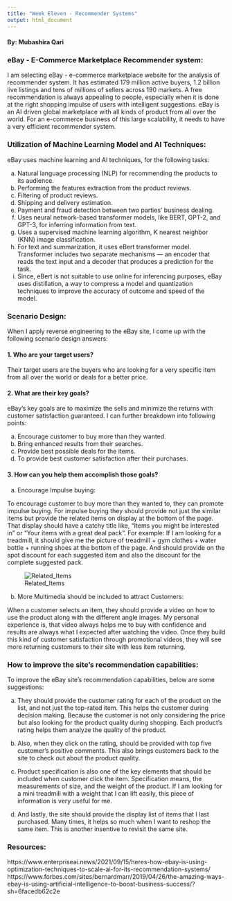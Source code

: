 ```yaml
---
title: "Week Eleven - Recommender Systems"
output: html_document
---
```


#### By: Mubashira Qari

### eBay - E-Commerce Marketplace Recommender system:

I am selecting eBay - e-commerce marketplace website for the analysis of recommender system. It has estimated 179 million active buyers, 1.2 billion live listings and tens of millions of sellers across 190 markets. A free recommendation is always appealing to people, especially when it is done at the right shopping impulse of users with intelligent suggestions.
eBay is an AI driven global marketplace with all kinds of product from all over the world. For an e-commerce business of this large scalability, it needs to have a very efficient recommender system. 

### Utilization of Machine Learning Model and AI Techniques:

 eBay uses machine learning and AI techniques, for the following tasks: 
 
a. Natural language processing (NLP) for recommending the products to its audience.
b. Performing the features extraction from the product reviews.
c. Filtering of product reviews.
d. Shipping and delivery estimation.
e. Payment and fraud detection between two parties’ business dealing.
f. Uses neural network-based transformer models, like BERT, GPT-2, and GPT-3, for inferring information from text.
g. Uses a supervised machine learning algorithm, K nearest neighbor (KNN) image classification.
h. For text and summarization, it uses eBert transformer model. Transformer includes two separate mechanisms — an encoder that reads the text input and a decoder that produces a prediction for the task.
i. Since, eBert is not suitable to use online for inferencing purposes, eBay uses distillation, a way to compress a model and quantization techniques to  improve the accuracy of outcome and speed of the model.


### Scenario Design:

When I apply reverse engineering to the eBay site, I come up with the following scenario design answers:

#### 1. Who are your target users?

 Their target users are the buyers who are looking for a very specific item from all over the world or deals for a better price. 
 
#### 2. What are their key goals?

   eBay's key goals are to maximize the sells and minimize the returns with customer satisfaction guaranteed. I can further breakdown into following points:
   
a.	Encourage customer to buy more than they wanted. 
b.	Bring enhanced results from their searches. 
c.	Provide best possible deals for the items.
d.	To provide best customer satisfaction after their purchases.

#### 3. How can you help them accomplish those goals?

a.	Encourage Impulse buying:

To encourage customer to buy more than they wanted to, they can promote impulse buying. For impulse buying they should provide not just the similar items but provide the related items on display at the bottom of the page. That display should have a catchy title like, “Items you might be interested in” or “Your items with a great deal pack”. For example: If I am looking for a treadmill, it should give me the picture of treadmill + gym clothes + water bottle + running shoes at the bottom of the page. And should provide on the spot discount for each suggested item and also the discount for the complete suggested pack.

![Related_Items](https://raw.githubusercontent.com/uzmabb182/CUNY-SPS-Assignments/main/data_607/week11/related_items.png)



b.	More Multimedia should be included to attract Customers:

When a customer selects an item, they should provide a video on how to use the product along with the different angle images. My personal experience is, that video always helps me to buy with confidence and results are always what I expected after watching the video. Once they build this kind of customer satisfaction through promotional videos, they will see more returning customers to their site with less item returning.

### How to improve the site's recommendation capabilities:

To improve the eBay site’s recommendation capabilities, below are some suggestions:

a.	They should provide the customer rating for each of the product on the list, and not just the top-rated item. This helps the customer during decision making. Because the customer is not only considering the price but also looking for the product quality during shopping. Each product’s rating helps them analyze the quality of the product.

b.	Also, when they click on the rating, should be provided with top five customer’s positive comments. This also brings customers back to the site to check out about the product quality.

c.	Product specification is also one of the key elements that should be included when customer click the item. Specification means, the measurements of size, and the weight of the product.  If I am looking for a mini treadmill with a weight that I can lift easily, this piece of information is very useful for me.

d. And lastly, the site should provide the display list of items that I last purchased. Many times, it helps so much when I want to reshop the same item. This is another insentive to revisit the same site.

### Resources:
https://www.enterpriseai.news/2021/09/15/heres-how-ebay-is-using-optimization-techniques-to-scale-ai-for-its-recommendation-systems/
https://www.forbes.com/sites/bernardmarr/2019/04/26/the-amazing-ways-ebay-is-using-artificial-intelligence-to-boost-business-success/?sh=6facedb62c2e
